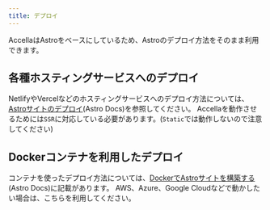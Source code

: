 ```yaml
---
title: デプロイ
---
```


AccellaはAstroをベースにしているため、Astroのデプロイ方法をそのまま利用できます。

## 各種ホスティングサービスへのデプロイ

NetlifyやVercelなどのホスティングサービスへのデプロイ方法については、[Astroサイトのデプロイ](https://docs.astro.build/ja/guides/deploy/)(Astro Docs)を参照してください。
Accellaを動作させるためには`SSR`に対応している必要があります。(`Static`では動作しないので注意してください)

## Dockerコンテナを利用したデプロイ

コンテナを使ったデプロイ方法については、[DockerでAstroサイトを構築する](https://docs.astro.build/ja/recipes/docker/)(Astro Docs)に記載があります。
AWS、Azure、Google Cloudなどで動かしたい場合は、こちらを利用してください。

